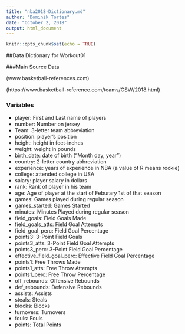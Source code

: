 ```yaml
---
title: "nba2018-Dictionary.md"
author: "Dominik Tortes"
date: "October 2, 2018"
output: html_document
---
```


```r
knitr::opts_chunk$set(echo = TRUE)
```


##Data Dictionary for Workout01

###Main Source Data

(www.basketball-references.com)

(https://www.basketball-reference.com/teams/GSW/2018.html)

### Variables

* player: First and Last name of players
* number: Number on jersey
* Team: 3-letter team abbreviation
* position: player's position
* height: height in feet-inches
* weight: weight in pounds
* birth_date: date of birth ("Month day, year")
* country: 2-letter country abbreviation
* experience: years of experience in NBA (a value of R means rookie)
* college: attended college in USA
* salary: player salary in dollars
* rank: Rank of player in his team
* age: Age of player at the start of Feburary 1st of that season
* games: Games played during regular season
* games_started: Games Started
* minutes: Minutes Played during regular season
* field_goals: Field Goals Made
* field_goals_atts: Field Goal Attempts
* field_goal_perc: Field Goal Percentage
* points3: 3-Point Field Goals
* points3_atts: 3-Point Field Goal Attempts
* points3_perc: 3-Point Field Goal Percentage
* effective_field_goal_perc: Effective Field Goal Percentage
* points1: Free Throws Made
* points1_atts: Free Throw Attempts
* points1_perc: Free Throw Percentage
* off_rebounds: Offensive Rebounds
* def_rebounds: Defensive Rebounds
* assists: Assists
* steals: Steals
* blocks: Blocks
* turnovers: Turnovers
* fouls: Fouls
* points: Total Points
